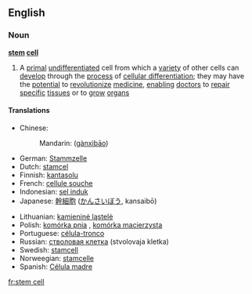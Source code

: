 ==English==
===Noun===
'''[[stem]] [[cell]]'''
{{wikipedia}}
# {{cytology}} A [[primal]] [[undifferentiated]] cell from which a [[variety]] of other cells can [[develop]] through the [[process]] of [[cellular differentiation]]; they may have the [[potential]] to [[revolutionize]] [[medicine]], [[enabling]] [[doctor]]s to [[repair]] [[specific]] [[tissue]]s or to [[grow]] [[organ]]s

====Translations====
{{top}}
*Chinese:
*:Mandarin: {{zh-ts|幹細胞|干细胞}} ([[gànxìbāo]])
*German: [[Stammzelle]] {{f}}
*Dutch: [[stamcel]] {{f}}
*Finnish: [[kantasolu]]
*French: [[cellule souche]] {{f}}
*Indonesian: [[sel induk]]
*Japanese: [[幹細胞]] ([[かんさいぼう]], kansaibō)
{{mid}}
*Lithuanian: [[kamieninė ląstelė]] {{f}}
*Polish: [[komórka pnia]] {{f}}, [[komórka macierzysta]] {{f}}
*Portuguese: [[célula-tronco]] {{f}}
*Russian: [[стволовая клетка]] (stvolovaja kletka) {{f}}
*Swedish: [[stamcell]] {{c}}
*Norweegian: [[stamcelle]]
*Spanish: [[Célula madre]] {{f}}
{{bottom}}

[[fr:stem cell]]